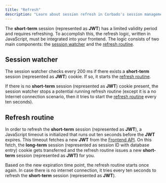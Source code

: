 ```yaml
---
title: "Refresh"
description: "Learn about session refresh in Corbado's session management."
---
```


The **short-term** session (represented as **JWT**) has a limited validity period and requires refreshing. To accomplish this, the refresh logic, written in JavaScript, must be integrated into your frontend. The logic consists of two main components: the [session watcher](#session-watcher) and the [refresh routine](#refresh-routine).

## Session watcher&#x20;

The session watcher checks every 200 ms if there exists a **short-term** session (represented as **JWT**) cookie. If so, it starts the [refresh routine](#refresh-routine).

If there is no **short-term** session (represented as **JWT**) cookie present, the session watcher stops a potential running refresh routine (except it is a no Internet connection scenario, then it tries to start the [refresh routine](#refresh-routine) every ten seconds).

## Refresh routine

In order to refresh the **short-term** session (represented as **JWT**), a JavaScript timeout is initialized  that runs out ten seconds before the **JWT** expires. This timeout fetches a new **JWT** from the [Frontend API](/overview/corbado-api-structure/frontend-api). On this fetch, the **long-term** session (represented as session ID with database entry) cookie gets transferred and the refresh routine issues a new **short-term** session (represented as **JWT)** for you.&#x20;

Based on the new expiration time point, the refresh routine starts once again. In case there is no internet connection, it tries every ten seconds to refresh the **short-term** session (represented as **JWT**).
